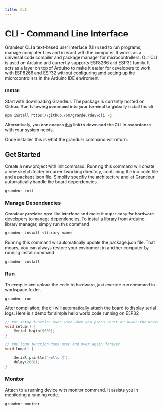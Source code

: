 ```yaml
---
title: CLI
---
```



# CLI - Command Line Interface

Grandeur CLI a text-based user interface (UI) used to run programs, manage computer files and interact with the computer. 
It works as a universal code compiler and package manager for microcontrollers. Our CLI is ased on Arduino and currently supports ESP8266 and ESP32 family.
It acts as a layer on top of Arduino to make it easier for developers to work with ESP8266 and ESP32 without configuring amd setting up the microcontrollers in the Arduino IDE enviroment.

### Install
Start with downloading Grandeur. The package is currently hosted on Github. Run following command into your terminal to globally install the cli

```bash
npm install https://github.com/grandeurdev/cli -g
```
Alternatively, you can access [this](https://github.com/grandeurdev/cli/releases) link to download the CLI in accordance with your system needs. 

Once installed this is what the granduer command will return:

<ReactPlayer playing controls volume={0} width={832} height={468} url="/demos/cli/grandeur-cli.webm" />

## Get Started

Create a new project with init command. Running this command will create a new sketch folder in current working directory, containing the ino code file and a package.json file. Simplify specifiy the architecture and let Grandeur automatically handle the board dependencies.

```bash
grandeur init
```
<ReactPlayer playing controls volume={0} width={832} height={468} url="/demos/cli/grandeur-init.webm" />

### Manage Dependencies

Grandeur provides npm like interface and make it super easy for hardware developers to manage dependencies. To install a library from Arduino library manager, simply run this command

```bash
grandeur install <library-name>
```

Running this command wil automatically update the package.json file. That means, you can always restore your enviroment in another computer by running install command

```bash
grandeur install
```

### Run

To compile and upload the code to hardware, just execute run command in workspace folder.

```bash
grandeur run
```

After compilation, the cli will automatically attach the board to display serial logs. Here is a demo for simple hello world code running on ESP32

```cpp
// the setup function runs once when you press reset or power the board
void setup() {
	Serial.begin(9600);
}

// the loop function runs over and over again forever
void loop() {

	Serial.println("Hello 👋");
	delay(2000);
}
```
<ReactPlayer playing controls volume={0} width={832} height={468} url="/demos/cli/grandeur-run.webm" />

### Monitor

Attach to a running device with monitor command. It assists you in monitoring a running code. 

```bash
grandeur monitor
```